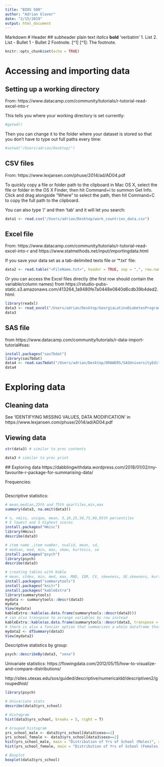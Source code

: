 ```yaml
---
title: "BIOS 500"
author: "Adrian Glover"
date: "2/15/2019"
output: html_document
---
```

Markdown
# Header
## subheader
plain text
*italics*
**bold**
'verbatim'
1. List
2. List
- Bullet 1
- Bullet 2
Footnote. [^1]
[^1]: The footnote.

```r
knitr::opts_chunk$set(echo = TRUE)
```

# Accessing and importing data

## Setting up a working directory
From: https://www.datacamp.com/community/tutorials/r-tutorial-read-excel-into-r

This tells you where your working directory is set currently:

```r
#getwd()
```

Then you can change it to the folder where your dataset is stored so that you don't have to type out full paths every time:

```r
#setwd("/Users/adrian/Desktop/")
```

## CSV files
From: https://www.lexjansen.com/phuse/2014/ad/AD04.pdf

To quickly copy a file or folder path to the clipboard in Mac OS X, select the file or folder in the OS X Finder, then hit Command+i to summon Get Info. Click and drag alongside “Where” to select the path, then hit Command+C to copy the full path to the clipboard.

You can also type '/' and then 'tab' and it will let you search:

```r
data1 <- read.csv("/Users/adrian/Desktop/work_countries_data.csv")
```

## Excel file
From: https://www.datacamp.com/community/tutorials/r-tutorial-read-excel-into-r and https://www.statmethods.net/input/importingdata.html 

If you save your data set as a tab-delimited texts file or '*.txt' file:

```r
data2 <- read.table("<FileName.txt>", header = TRUE, sep = ",", row.names = "id")
```

Or you can access the Excel files directly (the first row should contain the variable/column names) from https://rstudio-pubs-static.s3.amazonaws.com/413264_1a9480fe7a0448e0840d6cdb39b4ded2.html:

```r
library(readxl)
data3 <- read_excel("/Users/adrian/Desktop/GeorgiaLatinoDiabetesProgram.xlsx", col_names = TRUE)
data3
```

## SAS file
from https://www.datacamp.com/community/tutorials/r-data-import-tutorial#sas:

```r
install.packages("sas7bdat")
library(sas7bdat)
data4 <- read.sas7bdat("/Users/adrian/Desktop/DRAWERS/SASUniversityEdition/myfolders/SASCOURSE/data/education_income.sas7bdat")
data4
```

# Exploring data

## Cleaning data
See 'IDENTIFYING MISSING VALUES, DATA MODIFICATION' in https://www.lexjansen.com/phuse/2014/ad/AD04.pdf 

## Viewing data

```r
str(data3) # similar to proc contents

data3 # similar to proc print
```
 ## Exploring data
 https://dabblingwithdata.wordpress.com/2018/01/02/my-favourite-r-package-for-summarising-data/
 
 Frequencies:
 
```r

```
 
 
 Descriptive statistics: 
 
```r
# mean,median,25th and 75th quartiles,min,max
summary(data3, na.omit(data3))

# n, nmiss, unique, mean, 5,10,25,50,75,90,95th percentiles 
# 5 lowest and 5 highest scores
install.packages("Hmisc")
library(Hmisc)
describe(data3)

# item name ,item number, nvalid, mean, sd, 
# median, mad, min, max, skew, kurtosis, se
install.packages("psych")
library(psych)
describe(data3)

# creating tables with Kable
# mean, stdev, min, med, max, MAD, IQR, CV, skewness, SE.skewness, kurtosis, n.valid, pct.valid
install.packages("summarytools")
install.packages("knitr")
install.packages("kableExtra")
library(summarytools)
mydata <- summarytools::descr(data3)
mydata
View(mydata)
kableExtra::kable(as.data.frame(summarytools::descr(data3)))
# can also transpose to arrange variables by row instead
kableExtra::kable(as.data.frame(summarytools::descr(data3, transpose = TRUE)))
# there is also a fancier option that summarizes a whole dataframe that you can output directly into markdown or HTML
mydata2 <- dfSummary(data3)
View(mydata2)
```
 
Descriptive statistics by group:

```r
psych::describeBy(data3, "sexo")
```

Univariate statistics:
https://flowingdata.com/2012/05/15/how-to-visualize-and-compare-distributions/

http://sites.utexas.edu/sos/guided/descriptive/numericaldd/descriptiven2/groupedhist/

```r
library(psych)

# Univariate stats
describe(data3$yrs_school)

# Histogram
hist(data3$yrs_school, breaks = 5, right = T)

# Grouped histogram
yrs_school_male <- data3$yrs_school[data3$sexo==1]
yrs_school_female <- data3$yrs_school[data3$sexo==2]
hist(yrs_school_male, main = "Distribution of Yrs of School (Males)", xlab = "Yrs school", breaks = 5, right = T, xlim = c(1,6), ylim = c(0, 250), col = "Orange")
hist(yrs_school_female, main = "Distribution of Yrs of School (Females)", xlab = "Yrs school", breaks = 5, right = T, xlim = c(1,6), ylim = c(0, 250), col = "Orange")

# Boxplot
boxplot(data3$yrs_school)
```



